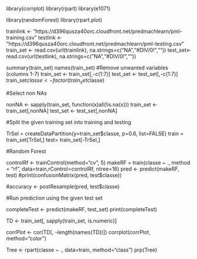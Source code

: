library(corrplot)
library(rpart)
library(e1071)

library(randomForest)
library(rpart.plot)


trainlink <- "https://d396qusza40orc.cloudfront.net/predmachlearn/pml-training.csv"
testlink <- "https://d396qusza40orc.cloudfront.net/predmachlearn/pml-testing.csv"
train_set <- read.csv(url(trainlink), na.strings=c("NA","#DIV/0!",""))
test_set<- read.csv(url(testlink), na.strings=c("NA","#DIV/0!",""))

summary(train_set)
names(train_set)
#Remove unwanted variables (columns 1-7)
train_set <- train_set[,-c(1:7)]
test_set <- test_set[,-c(1:7)]
train_set$classe <- factor(train_set$classe)

#Select non NAs

nonNA <- sapply(train_set, function(x)all(!is.na(x)))
train_set <- train_set[,nonNA]
test_set <- test_set[,nonNA]

#Split the given training set into training and testing

TrSel = createDataPartition(y=train_set$classe, p=0.6, list=FALSE)
train = train_set[TrSel,]
test= train_set[-TrSel,]

#Random Forest

controlRf <- trainControl(method="cv", 5)
makeRF = train(classe ~ ., method = "rf", data=train,rControl=controlRf, ntree=16)
pred <- predict(makeRF, test)
#print(confusionMatrix(pred, test$classe))

#accuracy <- postResample(pred, test$classe)

#Run prediction using the given test set

completeTest <- predict(makeRF, test_set)
print(completeTest)

TD <- train_set[, sapply(train_set, is.numeric)]

corrPlot <- cor(TD[, -length(names(TD))])
corrplot(corrPlot, method="color")

Tree <- rpart(classe ~ ., data=train, method="class")
prp(Tree) 